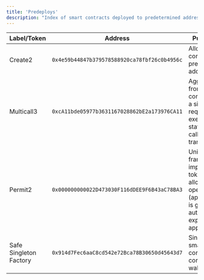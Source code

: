 ```yaml
---
title: 'Predeploys'
description: "Index of smart contracts deployed to predetermined addresses at genesis."
---
```


| Label/Token          | Address                                    | Purpose / Scope                                                                                                                            |
| -------------------- | ------------------------------------------ | ------------------------------------------------------------------------------------------------------------------------------------------ |
| Create2              | `0x4e59b44847b379578588920ca78fbf26c0b4956c` | Allows creation of contracts at predetermined addresses.                                                                               |
| Multicall3           | `0xcA11bde05977b3631167028862bE2a173976CA11` | Aggregate results from multiple contract reads into a single JSON-RPC request, and/or executes multiple state-changing calls in a single transaction. |
| Permit2              | `0x000000000022D473030F116dDEE9F6B43aC78BA3` | Uniswap's framework that improves upon token approvals by allowing batch operations (approve+transact), is gas efficient, and automatic expiration of approvals. |
| Safe Singleton Factory | `0x914d7Fec6aaC8cd542e72Bca78B30650d45643d7` | Single, immutable smart contract that contains all the core logic for Safe wallet functionality.                                             |
